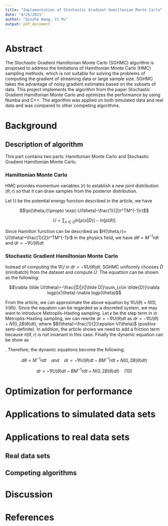 ```yaml
---
title: "Implementation of Stochastic Gradient Hamiltonian Monte Carlo"
date: "4/25/2021"
author: "Qinzhe Wang, Yi Mi"
output: pdf_document
---
```


# Abstract
The Stochastic Gradient Hamiltonian Monte Carlo (SGHMC) algorithm is proposed to address the limitations of Hamiltonian Monte Carlo (HMC) sampling methods, which is not suitable for solving the problems of computing the gradient of streaming data or large sample size. SGHMC takes the advantage of noisy gradient estimates based on the subsets of data. This project implements the algorithm from the paper Stochastic Gradient Hamiltonian Monte Carlo and optimizes the performance by using Numba and C++. The algorithm was applied on both simulated data and real data and was compared to other competing algorithms.

# Background


## Description of algorithm

This part contains two parts: Hamiltonian Monte Carlo and Stochastic Gradient Hamiltonian Monte Carlo.

### Hamiltonian Monte Carlo 

HMC provides momentum variables (r) to establish a new joint distribution $(\theta, r)$ so that it can draw samples from the posterior distribution. 

Let U be the potential energy function described in the article, we have 

$$\pi(\theta,r)\propto \exp(-U(\theta)-\frac{1}{2}r^TM^{-1}r)$$

$$U = \sum_{x\in D}ln [p(x|D)]-ln [p(\theta)]$$

Since Hamilton function can be described as $H(\theta,r)= U(\theta)+\frac{1}{2}r^TM^{-1}r$ in the physics field, we have $d\theta = M^{-1}r dt$ and $dr = - \nabla U(\theta) dt$


###  Stochastic Gradient Hamiltonian Monte Carlo

Instead of computing the $\nabla U$ in $dr = - \nabla U(\theta) dt$, SGHMC uniformly chooses $\tilde D$ (minibatch) from the dataset and compute $\tilde U$. The equattion can be shown as the following:

$$\nabla \tilde U(\theta)=-\frac{|D|}{|\tilde D|}\sum_{x\in \tilde{D}}\nabla logp(x|\theta)-\nabla logp(\theta)$$

From the article, we can approximate the above equation by $\nabla U(\theta)+N(0,V(\theta))$. Since the equation can be regarded as a discreted system, we may want to introduce Metroplis-Hasting sampling. Let $\epsilon$ be the step term in  in Metroplis-Hasting sampling, we can rewrite $dr = - \nabla U(\theta) dt$ as $dr = -\nabla U(\theta) + N(0,2B(\theta)dt)$, where $B(\theta)=\frac{1}{2}\epsilon V(\theta)$ (positive semi-definite). In addition, the article shows we need to add a friction term because $\pi(\theta,r)$ is not invariant in this case. Finally the dynamic equation can be show as 


. Therefore, the dynamic equations become the following:

$$d \theta = M^{-1}rdt \ \ \ \ and \ \ \ \ dr = -\nabla U(\theta) dt - BM^{-1}rdt+N(0,2B(\theta)dt)$$

$$
dr = -\nabla U(\theta) dt - BM^{-1}rdt+N(0,2B(\theta)dt) \ \ \ \ (10)
$$


# Optimization for performance


# Applications to simulated data sets


# Applications to real data sets


## Real data sets


## Competing algorithms


# Discussion


# References


